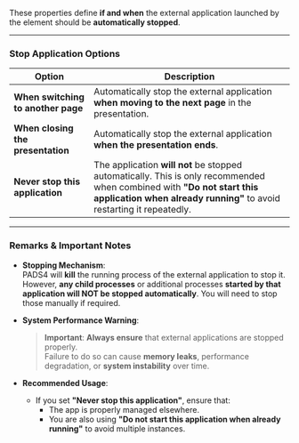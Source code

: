 
These properties define **if and when** the external application launched by the element should be **automatically stopped**.

---

### **Stop Application Options**

| Option                                      | Description                                                                                   |
|---------------------------------------------|-----------------------------------------------------------------------------------------------|
| **When switching to another page**          | Automatically stop the external application **when moving to the next page** in the presentation. |
| **When closing the presentation**           | Automatically stop the external application **when the presentation ends**.                      |
| **Never stop this application**             | The application **will not** be stopped automatically. This is only recommended when combined with **"Do not start this application when already running"** to avoid restarting it repeatedly. |

---

### **Remarks & Important Notes**

- **Stopping Mechanism**:  
  PADS4 will **kill** the running process of the external application to stop it.  
  However, **any child processes** or additional processes **started by that application will NOT be stopped automatically**. You will need to stop those manually if required.
  
- **System Performance Warning**:  
  >  **Important**: **Always ensure** that external applications are stopped properly.  
  Failure to do so can cause **memory leaks**, performance degradation, or **system instability** over time.

- **Recommended Usage**:  
  - If you set **"Never stop this application"**, ensure that:
    - The app is properly managed elsewhere.
    - You are also using **"Do not start this application when already running"** to avoid multiple instances.

